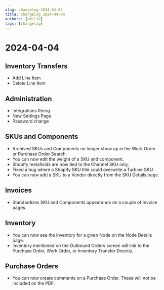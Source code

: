 ```yaml
---
slug: changelog-2024-04-04
title: Changelog 2024-04-04
authors: [emilie]
tags: [changelog]
---
```

# 2024-04-04

## Inventory Transfers
* Add Line Item
* Delete Line Item

## Administration
* Integrations Reorg
* New Settings Page
* Password change

## SKUs and Components

* Archived SKUs and Components no longer show up in the Work Order or Purchase Order Search. 
* You can now edit the weight of a SKU and component. 
* Shopify metafields are now tied to the Channel SKU only. 
* Fixed a bug where a Shopify SKU title could overwrite a Turbine SKU.
* You can now add a SKU to a Vendor directly from the SKU Details page. 

## Invoices
* Standardizes SKU and Components appearance on a couple of Invoice pages. 

## Inventory
* You can now see the inventory for a given Node on the Node Details page. 
* Inventory mentioned on the Outbound Orders screen will link to the Purchase Order, Work Order, or Inventory Transfer Directly.

## Purchase Orders
* You can now create comments on a Purchase Order. These will not be included on the PDF. 